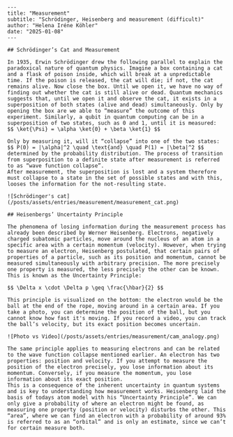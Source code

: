 ```
---
title: "Measurement"
subtitle: "Schrödinger, Heisenberg and measurement (difficult)"
author: "Helena Iréne Köhler"
date: "2025-01-08"
---

## Schrödinger’s Cat and Measurement

In 1935, Erwin Schrödinger drew the following parallel to explain the paradoxical nature of quantum physics. Imagine a box containing a cat and a flask of poison inside, which will break at a unpredictable time. If the poison is released, the cat will die; if not, the cat remains alive. Now close the box. Until we open it, we have no way of finding out whether the cat is still alive or dead. Quantum mechanics suggests that, until we open it and observe the cat, it exists in a superposition of both states (alive and dead) simultaneously. Only by opening the box are we able to “measure” the outcome of this experiment. Similarly, a qubit in quantum computing can be in a superposition of two states, such as 0 and 1, until it is measured:
$$ \ket{\Psi} = \alpha \ket{0} + \beta \ket{1} $$

Only by measuring it, will it “collapse” into one of the two states: $$ P(0) = |\alpha|^2 \quad \text{and} \quad P(1) = |\beta|^2 $$
determined by the probability distribution. The process of transition from superposition to a definite state after measurement is referred to as “wave function collapse”.
After measurement, the superposition is lost and a system therefore must collapse to a state in the set of possible states and with this, looses the information for the not-resulting state.

![Schrödinger's cat](/posts/assets/entries/measurement/measurement_cat.png)

## Heisenbergs’ Uncertainty Principle

The phenomena of losing information during the measurement process has already been described by Werner Heisenberg. Electrons, negatively charged subatomic particles, move around the nucleus of an atom in a specific area with a certain momentum (velocity). However, when trying to measure an electron, Heisenberg postulated, that certain pairs of properties of a particle, such as its position and momentum, cannot be measured simultaneously with arbitrary precision. The more precisely one property is measured, the less precisely the other can be known. This is known as the Uncertainty Principle:

$$ \Delta x \cdot \Delta p \geq \frac{\hbar}{2} $$

This principle is visualized on the bottom: the electron would be the ball at the end of the rope, moving around in a certain area. If you take a photo, you can determine the position of the ball, but you cannot know how fast it's moving. If you record a video, you can track the ball’s velocity, but its exact position becomes uncertain.

![Photo vs Video](/posts/assets/entries/measurement/cam_analogy.png)

The same principle applies to measuring electrons and can be related to the wave function collapse mentioned earlier. An electron has two properties: position and velocity. If you attempt to measure the position of the electron precisely, you lose information about its momentum. Conversely, if you measure the momentum, you lose information about its exact position.
This is a consequence of the inherent uncertainty in quantum systems and is key to understanding how measurement works. Heisenberg laid the basis of todays atom model with his “Uncertainty Principle”. We can only give a probability of where an electron might be found, as measuring one property (position or velocity) disturbs the other. This “area”, where we can find an electron with a probability of around 93% is referred to as an “orbital” and is only an estimate, since we can’t for certain measure both.

```